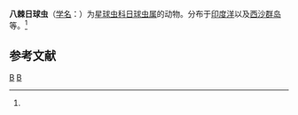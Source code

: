{{Speciesbox
| genus = Heliosphaera
| species = octacantha
| authority = (Mast, 1910)<ref name='id9029'>{{cite web| url =http://www.bioinfo.cn/db05/BjdwSpecies.php?action=view&id=9029| title =八棘日球虫| work =《中国动物物种编目数据库》| publisher =中国科学院微生物研究所| author =中国科学院动物研究所| accessdate =2009-04-16| deadurl =yes| archiveurl =https://web.archive.org/web/20160305032835/http://www.bioinfo.cn/db05/BjdwSpecies.php?action=view&id=9029| archivedate =2016-03-05}}</ref>
}}

'''八棘日球虫'''（[[学名|学名]]：{{lang|la|''Heliosphaera octacantha''}}）为[[星球虫科|星球虫科]][[日球虫属|日球虫属]]的动物。分布于[[印度洋|印度洋]]以及[[西沙群岛|西沙群岛]]等。<ref name='id9029'/>

== 参考文献 ==
{{reflist}}

{{Taxonbar}}

[[Category:1910年描述的动物|B]]
[[Category:日球虫属|B]]


{{放射虫小作品}}